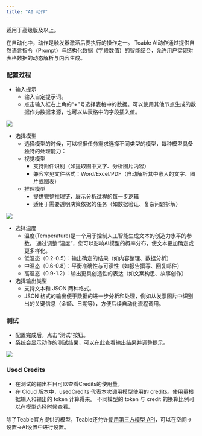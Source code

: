 ```yaml
---
title: "AI 动作"
---
```

<Tip> 适用于高级版及以上。 </Tip>

在自动化中，动作是触发器激活后要执行的操作之一。
Teable AI动作通过提供自然语言指令（Prompt）与结构化数据（字段数值）的智能结合，允许用户实现对表格数据的动态解析与内容生成。

### 配置过程
- 输入提示 
  - 输入自定提示词。
  - 点击输入框右上角的“+”号选择表格中的数据。可以使用其他节点生成的数据作为数据来源，也可以从表格中的字段插入值。

![](/images/2025-04-11-12-14-31.png)

- 选择模型
  - 选择模型的时候，可以根据任务需求选择不同类型的模型，每种模型具备独特的处理能力：
  - 视觉模型 
    - 支持附件识别（如提取图中文字、分析图片内容）
    - 兼容常见文件格式：Word/Excel/PDF（自动解析其中嵌入的文字、图片或图表）
  - 推理模型 
    - 提供完整推理链，展示分析过程的每一步逻辑
    - 适用于需要透明决策依据的任务（如数据验证、复杂问题拆解）

![](/images/2025-04-17-11-50-40.png)

- 选择温度
  - 温度(Temperature)是一个用于控制人工智能生成文本的创造力水平的参数。 通过调整“温度”，您可以影响AI模型的概率分布，使文本更加确定或更多样化。
  - 低温态（0.2-0.5）：输出确定的结果（如内容整理、数据分析）
  - 中温态（0.6-0.8）：平衡准确性与可读性（如报告撰写、回复邮件）
  - 高温态（0.9-1.2）：输出更具创造性的表达（如文案构思、故事创作）
- 选择输出类型
  - 支持文本和 JSON 两种格式。
  - JSON 格式的输出便于数据的进一步分析和处理，例如从发票图片中识别出的关键信息（金额、日期等），方便后续自动化流程调用。

### 测试
  - 配置完成后，点击“测试”按钮。
  - 系统会显示动作的测试结果，可以在此查看输出结果并调整提示。

![](/images/2025-04-17-11-38-05.png)

### Used Credits
  - 在测试的输出栏目可以查看Credits的使用量。
  - 在 Cloud 版本中，usedCredits 代表本次调用模型使用的 credits。使用量根据输入和输出的 token 计算得来。
不同模型的 token 与 credit 的换算比例可以在模型选择时候查看。

<Tip> 除了Teable官方提供的模型，Teable还允许[使用第三方模型 API](/zh/basic/space/ai-setting)，可以在空间→设置→AI设置中进行设置。 </Tip>